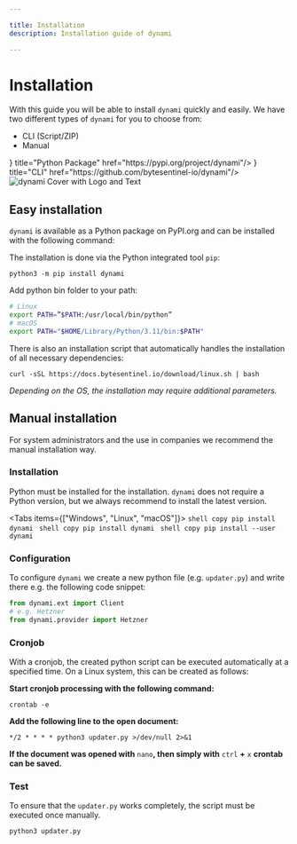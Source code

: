```yaml
---

title: Installation
description: Installation guide of dynami

---
```



# Installation

With this guide you will be able to install `dynami` quickly and easily. We have two different types of `dynami` for you to choose from: 
* CLI (Script/ZIP)
* Manual

<Cards>
    <Card icon={
        <svg xmlns="http://www.w3.org/2000/svg" width="24" height="24" fill="currentColor" class="bi bi-filetype-py" viewBox="0 0 24 16">
            <path fill-rule="evenodd" d="M14 4.5V14a2 2 0 0 1-2 2H7v-1h5a1 1 0 0 0 1-1V4.5h-2A1.5 1.5 0 0 1 9.5 3V1H4a1 1 0 0 0-1 1v9H2V2a2 2 0 0 1 2-2h5.5L14 4.5ZM0 11.85h1.6c.289 0 .533.06.732.179.201.117.355.276.46.477.105.201.158.427.158.677 0 .25-.054.476-.16.677-.106.199-.26.357-.464.474a1.452 1.452 0 0 1-.732.173H.79v1.342H0V11.85Zm2.06 1.714a.795.795 0 0 0 .085-.381c0-.227-.062-.4-.185-.521-.123-.122-.294-.182-.513-.182H.788v1.406h.66a.794.794 0 0 0 .374-.082.574.574 0 0 0 .238-.24Zm2.963.75v1.535H4.23v-1.52L2.89 11.85h.876l.853 1.696h.032l.856-1.696h.855l-1.339 2.464Z"/>
        </svg>
    } title="Python Package" href="https://pypi.org/project/dynami"/>
    <Card icon={
        <svg xmlns="http://www.w3.org/2000/svg" width="24" height="24" fill="currentColor" class="bi bi-terminal-fill" viewBox="0 0 24 16">
            <path d="M0 3a2 2 0 0 1 2-2h12a2 2 0 0 1 2 2v10a2 2 0 0 1-2 2H2a2 2 0 0 1-2-2V3zm9.5 5.5h-3a.5.5 0 0 0 0 1h3a.5.5 0 0 0 0-1zm-6.354-.354a.5.5 0 1 0 .708.708l2-2a.5.5 0 0 0 0-.708l-2-2a.5.5 0 1 0-.708.708L4.793 6.5 3.146 8.146z"/>
        </svg>
    } title="CLI" href="https://github.com/bytesentinel-io/dynami"/>
</Cards>

<br />

<Image src="/images/cli_term_install.webp" alt="dynami Cover with Logo and Text" width={1000} height={1000} className="rounded-xl" priority />

## Easy installation

`dynami` is available as a Python package on PyPI.org and can be installed with the following command:

The installation is done via the Python integrated tool `pip`:

```shell copy
python3 -m pip install dynami
```

Add python bin folder to your path:

```bash filename=".zshrc" copy showLineNumbers
# Linux
export PATH=”$PATH:/usr/local/bin/python”
# macOS
export PATH="$HOME/Library/Python/3.11/bin:$PATH"
```

There is also an installation script that automatically handles the installation of all necessary dependencies:

```shell copy
curl -sSL https://docs.bytesentinel.io/download/linux.sh | bash
```

*Depending on the OS, the installation may require additional parameters.*

## Manual installation

For system administrators and the use in companies we recommend the manual installation way.

<Steps>

### Installation

Python must be installed for the installation. `dynami` does not require a Python version, but we always recommend to install the latest version.

<Tabs items={["Windows", "Linux", "macOS"]}>
    <Tab>
        ```shell copy
        pip install dynami
        ```
    </Tab>
    <Tab>
        ```shell copy
        pip install dynami
        ```
    </Tab>
    <Tab>
        ```shell copy
        pip install --user dynami
        ```
    </Tab>
</Tabs>

### Configuration

To configure `dynami` we create a new python file (e.g. `updater.py`) and write there e.g. the following code snippet:

```python filename="updater.py" copy showLineNumbers
from dynami.ext import Client
# e.g. Hetzner
from dynami.provider import Hetzner
```

### Cronjob

With a cronjob, the created python script can be executed automatically at a specified time. On a Linux system, this can be created as follows:

**Start cronjob processing with the following command:**

```shell copy
crontab -e
```

**Add the following line to the open document:**

```shell copy
*/2 * * * * python3 updater.py >/dev/null 2>&1
```

**If the document was opened with** `nano`**, then simply with** `ctrl` **+** `x` **crontab can be saved.**

### Test

To ensure that the `updater.py` works completely, the script must be executed once manually.

```shell copy
python3 updater.py
```

</Steps>